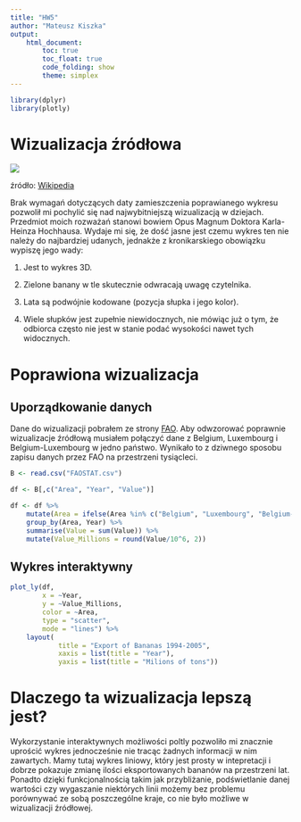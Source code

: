 ```yaml
---
title: "HW5"
author: "Mateusz Kiszka"
output: 
    html_document:
        toc: true
        toc_float: true
        code_folding: show
        theme: simplex
---
```


```r
library(dplyr)
library(plotly)
```

# Wizualizacja źródłowa

![](Banany.png)

źródło: [Wikipedia](https://de.m.wikipedia.org/wiki/Datei:K%C3%BChlschifffahrt_Bananen_Exporte_2007.png)

Brak wymagań dotyczących daty zamieszczenia poprawianego wykresu pozwolił mi pochylić się nad najwybitniejszą wizualizacją w dziejach. Przedmiot moich rozważań stanowi bowiem Opus Magnum Doktora Karla-Heinza Hochhausa. Wydaje mi się, że dość jasne jest czemu wykres ten nie należy do najbardziej udanych, jednakże z kronikarskiego obowiązku wypiszę jego wady:

1.  Jest to wykres 3D.

2.  Zielone banany w tle skutecznie odwracają uwagę czytelnika.

3.  Lata są podwójnie kodowane (pozycja słupka i jego kolor).

4.  Wiele słupków jest zupełnie niewidocznych, nie mówiąc już o tym, że odbiorca często nie jest w stanie podać wysokości nawet tych widocznych.

# Poprawiona wizualizacja

## Uporządkowanie danych

Dane do wizualizacji pobrałem ze strony [FAO](https://www.fao.org/faostat/en/#data/TCL). Aby odwzorować poprawnie wizualizacje źródłową musiałem połączyć dane z Belgium, Luxembourg i Belgium-Luxembourg w jedno państwo. Wynikało to z dziwnego sposobu zapisu danych przez FAO na przestrzeni tysiącleci.

```r
B <- read.csv("FAOSTAT.csv")

df <- B[,c("Area", "Year", "Value")]

df <- df %>%
    mutate(Area = ifelse(Area %in% c("Belgium", "Luxembourg", "Belgium-Luxembourg"), "Belgium-Luxembourg", Area)) %>% 
    group_by(Area, Year) %>% 
    summarise(Value = sum(Value)) %>% 
    mutate(Value_Millions = round(Value/10^6, 2))
```

## Wykres interaktywny

```r
plot_ly(df, 
        x = ~Year, 
        y = ~Value_Millions,
        color = ~Area,
        type = "scatter",
        mode = "lines") %>% 
    layout(
            title = "Export of Bananas 1994-2005",
            xaxis = list(title = "Year"),
            yaxis = list(title = "Milions of tons"))
```

# Dlaczego ta wizualizacja lepszą jest?

Wykorzystanie interaktywnych możliwości poltly pozwoliło mi znacznie uprościć wykres jednocześnie nie tracąc żadnych informacji w nim zawartych. Mamy tutaj wykres liniowy, który jest prosty w intepretacji i dobrze pokazuje zmianę ilości eksportowanych bananów na przestrzeni lat. Ponadto dzięki funkcjonalnością takim jak przybliżanie, podświetlanie danej wartości czy wygaszanie niektórych linii możemy bez problemu porównywać ze sobą poszczególne kraje, co nie było możliwe w wizualizacji źródłowej.

</font>
